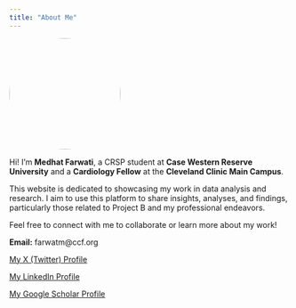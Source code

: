 ```yaml
---
title: "About Me"
---
```


![](images/my_photo.jpg){style="border-radius:50%;" width="200"}

Hi! I'm **Medhat Farwati**, a CRSP student at **Case Western Reserve University** and a **Cardiology Fellow** at the **Cleveland Clinic Main Campus**.

This website is dedicated to showcasing my work in data analysis and research. I aim to use this platform to share insights, analyses, and findings, particularly those related to Project B and my professional endeavors.

Feel free to connect with me to collaborate or learn more about my work!

**Email:** farwatm\@ccf.org

[My X (Twitter) Profile](https://x.com/medhatfarwati?prefetchTimestamp=1734045886917)

[My LinkedIn Profile](https://www.linkedin.com/in/medhat-farwati-42588216b)

[My Google Scholar Profile](https://scholar.google.com/citations?user=LvmPdgsAAAAJ&hl=en)
